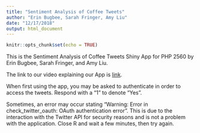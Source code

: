 ```yaml
---
title: "Sentiment Analysis of Coffee Tweets"
author: "Erin Bugbee, Sarah Fringer, Amy Liu"
date: "12/17/2018"
output: html_document
---
```


```r
knitr::opts_chunk$set(echo = TRUE)
```

This is the Sentiment Analysis of Coffee Tweets Shiny App for PHP 2560 by Erin Bugbee, Sarah Fringer, and Amy Liu.

The link to our video explaining our App is [link]().

When first using the app, you may be asked to authenticate in order to access the tweets. Respond with a "1" to denote "Yes".

Sometimes, an error may occur stating "Warning: Error in check_twitter_oauth: OAuth authentication error". This is due to the interaction with the Twitter API for security reasons and is not a problem with the application. Close R and wait a few minutes, then try again.
